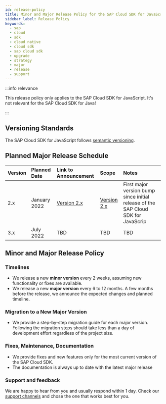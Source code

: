 ```yaml
---
id: release-policy
title: Minor and Major Release Policy for the SAP Cloud SDK for JavaScript
sidebar_label: Release Policy
keywords:
  - sap
  - cloud
  - sdk
  - cloud native
  - cloud sdk
  - sap cloud sdk
  - upgrade
  - strategy
  - major
  - release
  - support
---
```


:::info relevance

This release policy only applies to the SAP Cloud SDK for JavaScript.
It's not relevant for the SAP Cloud SDK for Java!

:::

## Versioning Standards

The SAP Cloud SDK for JavaScript follows [semantic versioning](https://semver.org/).

## Planned Major Release Schedule

| Version | Planned Date | Link to Announcement                    | Scope                                                                 | Notes                                                                             |
| :------ | :----------- | :-------------------------------------- | :-------------------------------------------------------------------- | :-------------------------------------------------------------------------------- |
| 2.x     | January 2022 | [Version 2.x](announcing-version-2.mdx) | [Version 2.x](announcing-version-2.mdx#what-will-change-in-version-2) | First major version bump since initial release of the SAP Cloud SDK for JavaScrip |
| 3.x     | July 2022    | TBD                                     | TBD                                                                   | TBD                                                                               |

## Minor and Major Release Policy

### Timelines

- We release a new **minor version** every 2 weeks, assuming new functionality or fixes are available.
- We release a new **major version** every 6 to 12 months.
  A few months before the release, we announce the expected changes and planned timeline.

### Migration to a New Major Version

- We provide a step-by-step migration guide for each major version.
  Following the migration steps should take less than a day of development effort regardless of the project size.

### Fixes, Maintenance, Documentation

- We provide fixes and new features only for the most current version of the SAP Cloud SDK.
- The documentation is always up to date with the latest major release

### Support and feedback

We are happy to hear from you and usually respond within 1 day.
Check our [support channels](../overview/support.mdx) and chose the one that works best for you.
